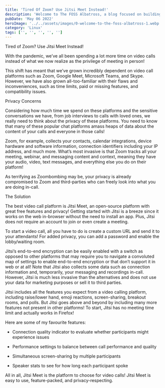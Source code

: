 ```yaml
---
title: 'Tired Of Zoom? Use Jitsi Meet Instead!'
description: 'Welcome to The FOSS Albatross, a blog focused on building exposure around free and open-source software!'
pubDate: 'May 06 2022'
heroImage: '../../assets/images/0-welcome-to-the-foss-albatross-1.webp'
category: 'Linux'
tags: ['', '', '', '', '']
---
```


Tired of Zoom? Use Jitsi Meet Instead!

With the pandemic, we’ve all been spending a lot more time on video calls instead of what we now realize as the privilege of meeting in person!

This shift has meant that we’ve grown incredibly dependent on video call platforms such as Zoom, Google Meet, Microsoft Teams, and Skype. However, we have also grown all-too-familiar with their flaws and inconveniences, such as time limits, paid or missing features, and compatibility issues.

Privacy Concerns

Considering how much time we spend on these platforms and the sensitive conversations we have, from job interviews to calls with loved ones, we really need to think about the privacy of these platforms. You need to know that many of these popular chat platforms amass heaps of data about the content of your calls and everyone in those calls!

Zoom, for example, collects your contacts, calendar integrations, device hardware and software information, connection identifiers including your IP address, and much more. What’s most invasive is that Zoom tracks all your meeting, webinar, and messaging content and context, meaning they have your audio, video, text messages, and everything else you do on their platform!

As terrifying as Zoombombing may be, your privacy is already compromised to Zoom and third-parties who can freely look into what you are doing in-call.

The Solution

The best video call platform is Jitsi Meet, an open-source platform with great free features and privacy! Getting started with Jitsi is a breeze since it works on the web in-browser without the need to install an app. Plus, Jitsi does not require an account to join or even create a meeting.

To start a video call, all you have to do is create a custom URL and send it to your attendants! For added privacy, you can add a password and enable the lobby/waiting room.

Jitsi’s end-to-end encryption can be easily enabled with a switch as opposed to other platforms that may require you to navigate a convoluted map of settings to enable end-to-end encryption or that don’t support it in web or at all! Note that Jitsi also collects some data such as connection information and, temporarily, your messaging and recordings in-call. However, Jitsi is much less invasive than the alternatives and does not use your data for marketing purposes or sell it to third parties.

Jitsi includes all the features you expect from a video calling platform, including raise/lower hand, emoji reactions, screen-sharing, breakout rooms, and polls. But Jitsi goes above and beyond by including many more features not present in other platforms! To start, Jitsi has no meeting time limit and actually works in Firefox!

Here are some of my favourite features:

- Connection quality indicator to evaluate whether participants might experience issues

- Performance settings to balance between call performance and quality

- Simultaneous screen-sharing by multiple participants

- Speaker stats to see for how long each participant spoke

All in all, Jitsi Meet is the platform to choose for video calls! Jitsi Meet is easy to use, feature-packed, and privacy-respecting.
